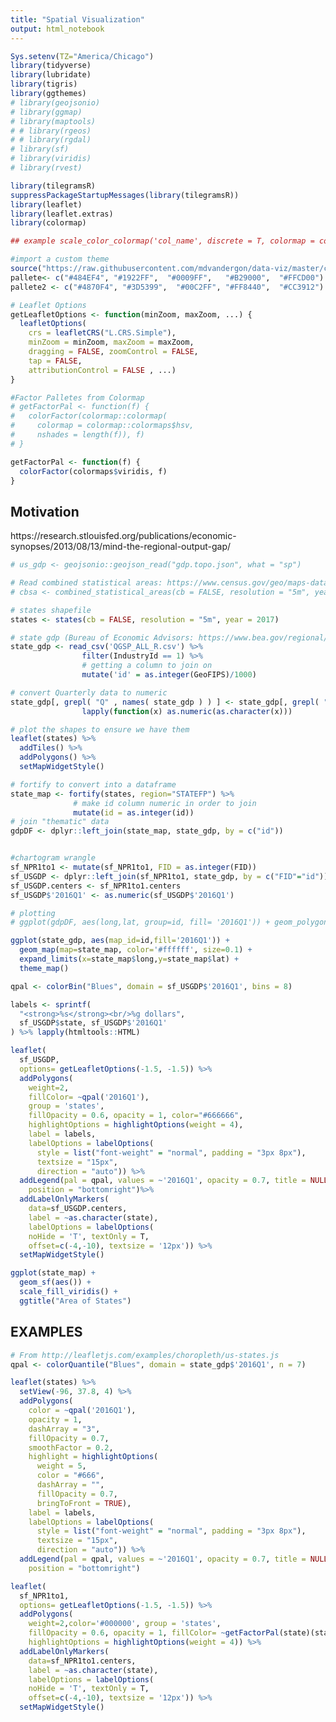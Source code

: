 ```yaml
---
title: "Spatial Visualization"
output: html_notebook
---
```


```r
Sys.setenv(TZ="America/Chicago")
library(tidyverse)
library(lubridate)
library(tigris)
library(ggthemes)
# library(geojsonio)
# library(ggmap)
# library(maptools)
# # library(rgeos)
# # library(rgdal)
# library(sf)
# library(viridis)
# library(rvest)

library(tilegramsR)
suppressPackageStartupMessages(library(tilegramsR))
library(leaflet)
library(leaflet.extras)
library(colormap)

## example scale_color_colormap('col_name', discrete = T, colormap = colormaps$viridis, reverse = T)

#import a custom theme
source("https://raw.githubusercontent.com/mdvandergon/data-viz/master/custom_theme.R")
pallete<- c("#484EF4", "#1922FF",  "#0009FF",	"#B29000", 	"#FFCD00")
pallete2 <- c("#4870F4", "#3D5399",  "#00C2FF",	"#FF8440", 	"#CC3912")

# Leaflet Options
getLeafletOptions <- function(minZoom, maxZoom, ...) {
  leafletOptions(
    crs = leafletCRS("L.CRS.Simple"),
    minZoom = minZoom, maxZoom = maxZoom,
    dragging = FALSE, zoomControl = FALSE,
    tap = FALSE,
    attributionControl = FALSE , ...)
}

#Factor Palletes from Colormap
# getFactorPal <- function(f) {
#   colorFactor(colormap::colormap(
#     colormap = colormap::colormaps$hsv,
#     nshades = length(f)), f)
# }

getFactorPal <- function(f) {
  colorFactor(colormaps$viridis, f)
}

```

## Motivation
https://research.stlouisfed.org/publications/economic-synopses/2013/08/13/mind-the-regional-output-gap/


``` r

# us_gdp <- geojsonio::geojson_read("gdp.topo.json", what = "sp")

# Read combined statistical areas: https://www.census.gov/geo/maps-data/data/cbf/cbf_msa.html
# cbsa <- combined_statistical_areas(cb = FALSE, resolution = "5m", year = 2017)

# states shapefile
states <- states(cb = FALSE, resolution = "5m", year = 2017)

# state gdp (Bureau of Economic Advisors: https://www.bea.gov/regional/downloadzip.cfm)
state_gdp <- read_csv('QGSP_ALL_R.csv') %>% 
                filter(IndustryId == 1) %>%
                # getting a column to join on
                mutate('id' = as.integer(GeoFIPS)/1000)

# convert Quarterly data to numeric
state_gdp[, grepl( "Q" , names( state_gdp ) ) ] <- state_gdp[, grepl( "Q" , names( state_gdp ) ) ] %>%
                lapply(function(x) as.numeric(as.character(x)))
```


``` r
# plot the shapes to ensure we have them
leaflet(states) %>%
  addTiles() %>%
  addPolygons() %>%
  setMapWidgetStyle()
```

``` r
# fortify to convert into a dataframe
state_map <- fortify(states, region="STATEFP") %>%
              # make id column numeric in order to join
              mutate(id = as.integer(id))
# join "thematic" data
gdpDF <- dplyr::left_join(state_map, state_gdp, by = c("id"))


#chartogram wrangle
sf_NPR1to1 <- mutate(sf_NPR1to1, FID = as.integer(FID))
sf_USGDP <- dplyr::left_join(sf_NPR1to1, state_gdp, by = c("FID"="id"))
sf_USGDP.centers <- sf_NPR1to1.centers
sf_USGDP$'2016Q1' <- as.numeric(sf_USGDP$'2016Q1')

```

```r
# plotting
# ggplot(gdpDF, aes(long,lat, group=id, fill= '2016Q1')) + geom_polygon()

ggplot(state_gdp, aes(map_id=id,fill='2016Q1')) +
  geom_map(map=state_map, color='#ffffff', size=0.1) +
  expand_limits(x=state_map$long,y=state_map$lat) +
  theme_map()
```


``` r
qpal <- colorBin("Blues", domain = sf_USGDP$'2016Q1', bins = 8)

labels <- sprintf(
  "<strong>%s</strong><br/>%g dollars",
  sf_USGDP$state, sf_USGDP$'2016Q1'
) %>% lapply(htmltools::HTML)

leaflet(
  sf_USGDP,
  options= getLeafletOptions(-1.5, -1.5)) %>%
  addPolygons(
    weight=2,
    fillColor= ~qpal('2016Q1'),
    group = 'states',
    fillOpacity = 0.6, opacity = 1, color="#666666",
    highlightOptions = highlightOptions(weight = 4),
    label = labels,
    labelOptions = labelOptions(
      style = list("font-weight" = "normal", padding = "3px 8px"),
      textsize = "15px",
      direction = "auto")) %>%
  addLegend(pal = qpal, values = ~'2016Q1', opacity = 0.7, title = NULL,
    position = "bottomright")%>%
  addLabelOnlyMarkers(
    data=sf_USGDP.centers,
    label = ~as.character(state),
    labelOptions = labelOptions(
    noHide = 'T', textOnly = T,
    offset=c(-4,-10), textsize = '12px')) %>%
  setMapWidgetStyle()
```


``` r
ggplot(state_map) +
  geom_sf(aes()) +
  scale_fill_viridis() +
  ggtitle("Area of States")
```

## EXAMPLES
``` r
# From http://leafletjs.com/examples/choropleth/us-states.js
qpal <- colorQuantile("Blues", domain = state_gdp$'2016Q1', n = 7)

leaflet(states) %>%
  setView(-96, 37.8, 4) %>%
  addPolygons(
    color = ~qpal('2016Q1'),
    opacity = 1,
    dashArray = "3",
    fillOpacity = 0.7,
    smoothFactor = 0.2,
    highlight = highlightOptions(
      weight = 5,
      color = "#666",
      dashArray = "",
      fillOpacity = 0.7,
      bringToFront = TRUE),
    label = labels,
    labelOptions = labelOptions(
      style = list("font-weight" = "normal", padding = "3px 8px"),
      textsize = "15px",
      direction = "auto")) %>%
  addLegend(pal = qpal, values = ~'2016Q1', opacity = 0.7, title = NULL,
    position = "bottomright")
```

``` r
leaflet(
  sf_NPR1to1,
  options= getLeafletOptions(-1.5, -1.5)) %>%
  addPolygons(
    weight=2,color='#000000', group = 'states',
    fillOpacity = 0.6, opacity = 1, fillColor= ~getFactorPal(state)(state),
    highlightOptions = highlightOptions(weight = 4)) %>%
  addLabelOnlyMarkers(
    data=sf_NPR1to1.centers,
    label = ~as.character(state),
    labelOptions = labelOptions(
    noHide = 'T', textOnly = T,
    offset=c(-4,-10), textsize = '12px')) %>%
  setMapWidgetStyle()
```
